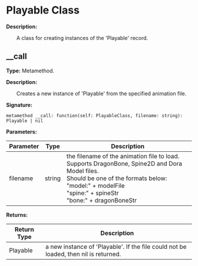 # Playable Class

**Description:**

&emsp;&emsp;A class for creating instances of the 'Playable' record.

## __call

**Type:** Metamethod.

**Description:**

&emsp;&emsp;Creates a new instance of 'Playable' from the specified animation file.

**Signature:**
```tl
metamethod __call: function(self: PlayableClass, filename: string): Playable | nil
```

**Parameters:**

| Parameter | Type | Description |
| --- | --- | --- |
| filename | string | the filename of the animation file to load.<br/>Supports DragonBone, Spine2D and Dora Model files.<br/>Should be one of the formats below:<br/>	"model:" + modelFile<br/>	"spine:" + spineStr<br/>	"bone:" + dragonBoneStr |

**Returns:**

| Return Type | Description |
| --- | --- |
| Playable | a new instance of 'Playable'. If the file could not be loaded, then nil is returned. |